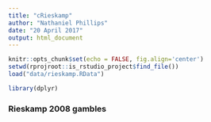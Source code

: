 ```yaml
---
title: "cRieskamp"
author: "Nathaniel Phillips"
date: "20 April 2017"
output: html_document
---
```


```r
knitr::opts_chunk$set(echo = FALSE, fig.align='center')
setwd(rprojroot::is_rstudio_project$find_file())
load("data/rieskamp.RData")

library(dplyr)
```


### Rieskamp 2008 gambles

